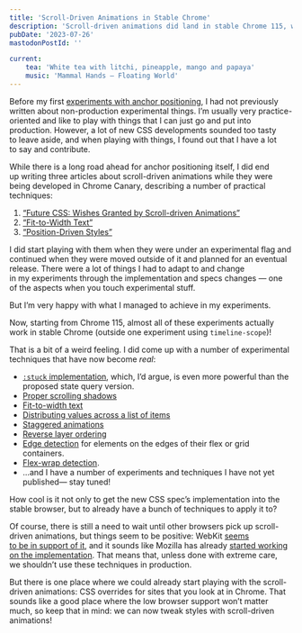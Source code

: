 ```yaml
---
title: 'Scroll-Driven Animations in Stable Chrome'
description: 'Scroll-driven animations did land in stable Chrome 115, which means that a lot of the techniques I wrote about are now possible to use there.'
pubDate: '2023-07-26'
mastodonPostId: ''

current:
	tea: 'White tea with litchi, pineapple, mango and papaya'
	music: 'Mammal Hands — Floating World'
---
```


Before my first [experiments with anchor positioning](https://kizu.dev/anchor-positioning-experiments/), I had not previously written about non-production experimental things. I’m usually very practice-oriented and like to play with things that I can just go and put into production. However, a lot of new CSS developments sounded too tasty to leave aside, and when playing with things, I found out that I have a lot to say and contribute.

While there is a long road ahead for anchor positioning itself, I did end up writing three articles about scroll-driven animations while they were being developed in Chrome Canary, describing a number of practical techniques:

1. [“Future CSS: Wishes Granted by Scroll-driven Animations”](https://kizu.dev/scroll-driven-animations/)
3. [“Fit-to-Width Text”](https://kizu.dev/fit-to-width-text/) 
4. [“Position-Driven Styles”](https://kizu.dev/position-driven-styles/)

I did start playing with them when they were under an experimental flag and continued when they were moved outside of it and planned for an eventual release. There were a lot of things I had to adapt to and change in my experiments through the implementation and specs changes — one of the aspects when you touch experimental stuff.

But I’m very happy with what I managed to achieve in my experiments.

Now, starting from Chrome 115, almost all of these experiments actually work in stable Chrome (outside one experiment using `timeline-scope`)!

That is a bit of a weird feeling. I did come up with a number of experimental techniques that have now become _real_:

- [`:stuck` implementation](https://kizu.dev/scroll-driven-animations/#stuck-states-for-the-sticky-headers), which, I’d argue, is even more powerful than the proposed state query version.
- [Proper scrolling shadows](https://kizu.dev/scroll-driven-animations/#stuck-states-for-the-sticky-headers)
- [Fit-to-width text](https://kizu.dev/fit-to-width-text/)
- [Distributing values across a list of items](https://kizu.dev/position-driven-styles/#value-distribution)
- [Staggered animations](https://kizu.dev/position-driven-styles/#staggered-animations)
- [Reverse layer ordering](https://kizu.dev/position-driven-styles/#controlling-the-stacking)
- [Edge detection](https://kizu.dev/position-driven-styles/#edge-detection) for elements on the edges of their flex or grid containers.
- [Flex-wrap detection](https://kizu.dev/position-driven-styles/#flex-wrap-detection).
- …and I have a number of experiments and techniques I have not yet published— stay tuned!

How cool is it not only to get the new CSS spec’s implementation into the stable browser, but to already have a bunch of techniques to apply it to?

Of course, there is still a need to wait until other browsers pick up scroll-driven animations, but things seem to be positive: WebKit [seems to be in support of it](https://github.com/WebKit/standards-positions/issues/152), and it sounds like Mozilla has already [started working on the implementation](https://github.com/mozilla/standards-positions/issues/347#issuecomment-1601630660). That means that, unless done with extreme care, we shouldn’t use these techniques in production.

But there is one place where we could already start playing with the scroll-driven animations: CSS overrides for sites that you look at in Chrome. That sounds like a good place where the low browser support won’t matter much, so keep that in mind: we can now tweak styles with scroll-driven animations!
